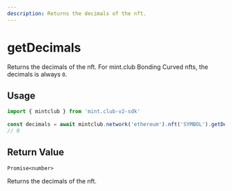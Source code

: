 ```yaml
---
description: Returns the decimals of the nft.
---
```


# getDecimals 

Returns the decimals of the nft. For mint.club Bonding Curved nfts, the decimals is always `0`.

## Usage

```ts twoslash [example.ts]
import { mintclub } from 'mint.club-v2-sdk'
 
const decimals = await mintclub.network('ethereum').nft('SYMBOL').getDecimals()
// 0
```

## Return Value

`Promise<number>`

Returns the decimals of the nft.